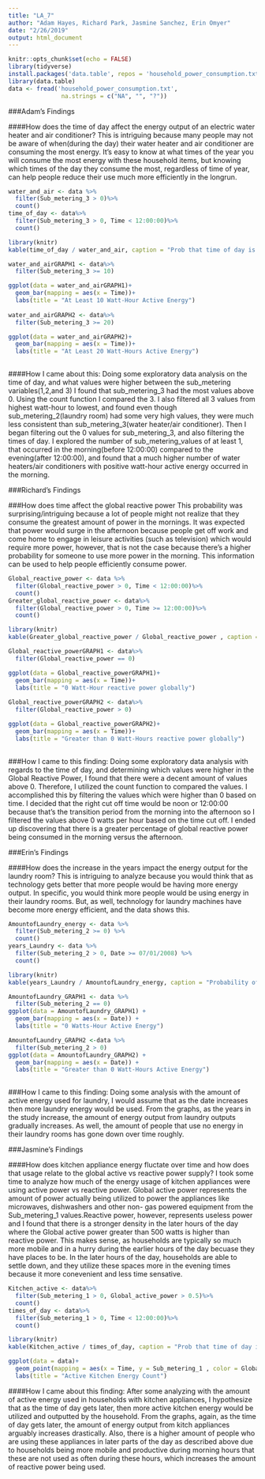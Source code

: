 ---
title: "LA_7"
author: "Adam Hayes, Richard Park, Jasmine Sanchez, Erin Omyer"
date: "2/26/2019"
output: html_document
---

```{r setup, include=FALSE}
knitr::opts_chunk$set(echo = FALSE)
library(tidyverse)
install.packages('data.table', repos = 'household_power_consumption.txt')
library(data.table)
data <- fread('household_power_consumption.txt',
               na.strings = c("NA", "", "?"))
```



###Adam's Findings

####How does the time of day affect the energy output of an electric water heater and air conditioner?
This is intriguing because many people may not be aware of when(during the day) their water heater and air conditioner are consuming the most energy.  It's easy to know at what times of the year you will consume the most energy with these household items, but knowing which times of the day they consume the most, regardless of time of year, can help people reduce their use much more efficiently in the longrun.

```{r}
water_and_air <- data %>%
  filter(Sub_metering_3 > 0)%>%
  count()
time_of_day <- data%>%
  filter(Sub_metering_3 > 0, Time < 12:00:00)%>%
  count()
```
```{r echo = FALSE, results = 'asis'}
library(knitr)
kable(time_of_day / water_and_air, caption = "Prob that time of day is AM, given that water heater/air conditioner have at least 1 watt-hour of active energy")

```


```{r}

water_and_airGRAPH1 <- data%>%
  filter(Sub_metering_3 >= 10)

ggplot(data = water_and_airGRAPH1)+
  geom_bar(mapping = aes(x = Time))+
  labs(title = "At Least 10 Watt-Hour Active Energy")
  
water_and_airGRAPH2 <- data%>%
  filter(Sub_metering_3 >= 20)

ggplot(data = water_and_airGRAPH2)+
  geom_bar(mapping = aes(x = Time))+
  labs(title = "At Least 20 Watt-Hours Active Energy")
  
```

####How I came about this:
Doing some exploratory data analysis on the time of day, and what values were higher between the sub_metering variables(1,2,and 3) I found that sub_metering_3 had the most values above 0.  Using the count function I compared the 3.  I also filtered all 3 values from highest watt-hour to lowest, and found even though sub_metering_2(laundry room) had some very high values, they were much less consistent than sub_metering_3(water heater/air conditioner).  Then I began filtering out the 0 values for sub_metering_3, and also filtering the times of day.  I explored the number of sub_metering_values of at least 1, that occurred in the morning(before 12:00:00) compared to the evening(after 12:00:00), and found that a much higher number of water heaters/air conditioners with positive watt-hour active energy occurred in the morning.

###Richard's Findings 

###How does time affect the global reactive power
This probability was surprising/intriguing because a lot of people might not realize that they consume the greatest amount of power in the mornings. It was expected that power would surge in the afternoon because people get off work and come home to engage in leisure activities (such as television) which would require more power, however, that is not the case because there's a higher probability for someone to use more power in the morning. This information can be used to help people efficiently consume power.

```{r}
Global_reactive_power <- data %>%
  filter(Global_reactive_power > 0, Time < 12:00:00)%>%
  count()
Greater_global_reactive_power <- data%>%
  filter(Global_reactive_power > 0, Time >= 12:00:00)%>%
  count()
```

```{r echo = FALSE, results = 'asis'}
library(knitr)
kable(Greater_global_reactive_power / Global_reactive_power , caption = "Prob that Global Reactive Power is above 0, given that the time is noon or later")
```

```{r}

Global_reactive_powerGRAPH1 <- data%>%
  filter(Global_reactive_power == 0)

ggplot(data = Global_reactive_powerGRAPH1)+
  geom_bar(mapping = aes(x = Time))+
  labs(title = "0 Watt-Hour reactive power globally")
  
Global_reactive_powerGRAPH2 <- data%>%
  filter(Global_reactive_power > 0)

ggplot(data = Global_reactive_powerGRAPH2)+
  geom_bar(mapping = aes(x = Time))+
  labs(title = "Greater than 0 Watt-Hours reactive power globally")
  
```

###How I came to this finding:
Doing some exploratory data analysis with regards to the time of day, and determining which values were higher in the Global Reactive Power, I found that there were a decent amount of values above 0. Therefore, I utilized the count function to compared the values. I accomplished this by filtering the values which were higher than 0 based on time. I decided that the right cut off time would be noon or 12:00:00 because that's the transition period from the morning into the afternoon so I filtered the values above 0 watts per hour based on the time cut off. I ended up discovering that there is a greater percentage of global reactive power being consumed in the morning versus the afternoon.

###Erin's Findings

####How does the increase in the years impact the energy output for the laundry room?
This is intriguing to analyze because you would think that as technology gets better that more people would be having more energy output. In specific, you would think more people would be using energy in their laundry rooms. But, as well, technology for laundry machines have become more energy efficient, and the data shows this. 
```{r}
AmountofLaundry_energy <- data %>%
  filter(Sub_metering_2 >= 0) %>%
  count()
years_Laundry <- data %>% 
  filter(Sub_metering_2 > 0, Date >= 07/01/2008) %>% 
  count()

```
```{r echo = FALSE, results = 'asis'}
library(knitr)
kable(years_Laundry / AmountofLaundry_energy, caption = "Probability of amoung of energy output for laundry from beyond 2008")

```
```{r}
AmountofLaundry_GRAPH1 <- data %>%
  filter(Sub_metering_2 == 0) 
ggplot(data = AmountofLaundry_GRAPH1) +
  geom_bar(mapping = aes(x = Date)) +
  labs(title = "0 Watts-Hour Active Energy")

AmountofLaundry_GRAPH2 <-data %>%
  filter(Sub_metering_2 > 0)
ggplot(data = AmountofLaundry_GRAPH2) +
  geom_bar(mapping = aes(x = Date)) + 
  labs(title = "Greater than 0 Watt-Hours Active Energy")
  
```

###How I came to this finding:
Doing some analysis with the amount of active energy used for laundry, I would assume that as the date increases then more laundry energy would be used. From the graphs, as the years in the study increase, the amount of energy output from laundry outputs gradually increases. As well, the amount of people that use no energy in their laundry rooms has gone down over time roughly. 



###Jasmine's Findings 

####How does kitchen appliance energy fluctate over time and how does that usage relate to the global active vs reactive power supply?
I took some time to analyze how much of the energy usage of kitchen appliances were using active power vs reactive power. Global active power represents the amount of power actually being utilized to power the appliances like microwaves, dishwashers and other non- gas powered equipment from the Sub_metering_1 values.Reactive power, however, represents useless power and I found that there is a stronger density in the later hours of the day where the Global active power greater than 500 watts is higher than reactive power. This makes sense, as households are typically so much more mobile and in a hurry during the earlier hours of the day becuase they have places to be. In the later hours of the day, households are able to settle down, and they utilize these spaces more in the evening times because it more conevenient and less time sensative. 

```{r}
Kitchen_active <- data%>%
  filter(Sub_metering_1 > 0, Global_active_power > 0.5)%>%
  count()
times_of_day <- data%>%
  filter(Sub_metering_1 > 0, Time < 12:00:00)%>%
  count() 


```

```{r echo = FALSE, results = 'asis'}
library(knitr)
kable(Kitchen_active / times_of_day, caption = "Prob that time of day is toward end of day, with the active kitchen power being greater than 500 watts")
```

```{r}
ggplot(data = data)+
  geom_point(mapping = aes(x = Time, y = Sub_metering_1 , color = Global_active_power), position = "jitter", na.rm = TRUE)+
  labs(title = "Active Kitchen Energy Count")
```


####How I came about this finding: 
After some analyzing with the amount of active energy used in households with kitchen appliances, I hypothesize that as the time of day gets later, then more active kitchen energy would be utilized and outputted by the household. From the graphs, again, as the time of day gets later, the amount of energy output from kitch appliances arguably increases drastically. Also, there is a higher amount of people who are using these appliances in later parts of the day as described above due to households being more mobile and productive during morning hours that these are not used as often during these hours, which increases the amount of reactive power being used. 